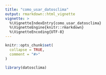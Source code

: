 ```yaml
---
title: "como_usar_datosclima"
output: rmarkdown::html_vignette
vignette: >
  %\VignetteIndexEntry{como_usar_datosclima}
  %\VignetteEngine{knitr::rmarkdown}
  %\VignetteEncoding{UTF-8}
---
```


```r
knitr::opts_chunk$set(
  collapse = TRUE,
  comment = "#>"
)
```

```r
library(datosclima)
```
